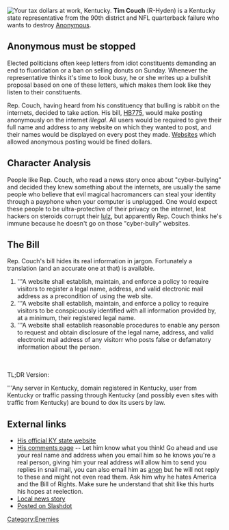 [[Image:Tim Couch.jpg|frame|right|Your tax dollars at work, Kentucky.]]
'''Tim Couch''' (R-Hyden) is a Kentucky state representative from the 90th district and NFL quarterback failure who wants to destroy [[Anonymous]].

==Anonymous must be stopped==
Elected politicians often keep letters from idiot constituents demanding an end to fluoridation or a ban on selling donuts on Sunday. Whenever the representative thinks it's time to look busy, he or she writes up a bullshit proposal based on one of these letters, which makes them look like they listen to their constituents.

Rep. Couch, having heard from his constituency that bulling is rabbit on the internets, decided to take action. His bill, [http://www.lrc.ky.gov/record/08RS/HB775.htm HB775], would make posting anonymously on the internet ''illegal''. All users would be required to give their full name and address to any website on which they wanted to post, and their names would be displayed on every post they made. [[4chan|Websites]] which allowed anonymous posting would be fined dollars.

==Character Analysis==
People like Rep. Couch, who read a news story once about "cyber-bullying" and decided they knew something about the internets, are usually the same people who believe that evil magical hacromancers can steal your identity through a payphone when your computer is unplugged. One would expect these people to be ultra-protective of their privacy on the internet, lest hackers on steroids corrupt their [[lulz]], but apparently Rep. Couch thinks he's immune because he doesn't go on those "cyber-bully" websites.

==The Bill==
Rep. Couch's bill hides its real information in jargon. Fortunately a translation (and an accurate one at that) is available.

#'''A website shall establish, maintain, and enforce a policy to require visitors to register a legal name, address, and valid electronic mail address as a precondition of using the web site.
#'''A website shall establish, maintain, and enforce a policy to require visitors to be conspicuously identified with all information provided by, at a minimum, their registered legal name.
#'''A website shall establish reasonable procedures to enable any person to request and obtain disclosure of the legal name, address, and valid electronic mail address of any visitorr who posts false or defamatory information about the person.
<br><br>
TL;DR Version: 

'''Any server in Kentucky, domain registered in Kentucky, user from Kentucky or traffic passing through Kentucky (and possibly even sites with traffic from Kentucky) are bound to dox its users by law.

==External links==
*[http://www.lrc.ky.gov/legislator/H090.htm His official KY state website]
*[http://www.lrc.ky.gov/Mailform/H090.htm His comments page] -- Let him know what you think!  Go ahead and use your real name and address when you email him so he knows you're a real person, giving him your real address will allow him to send you replies in snail mail, you can also email him as [[anon]] but he will not reply to these and might not even read them.  Ask him why he hates America and the Bill of Rights.  Make sure he understand that shit like this hurts his hopes at reelection.
*[http://www.wtvq.com/content/midatlantic/tvq/video.apx.-content-articles-TVQ-2008-03-05-0011.html Local news story]
*[http://yro.slashdot.org/yro/08/03/10/1623245.shtml Posted on Slashdot]
[[Category:Enemies]]